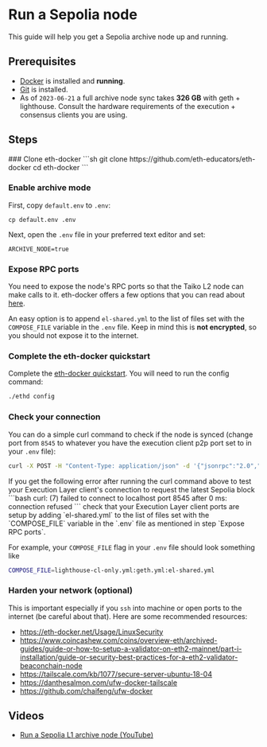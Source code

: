 
# Run a Sepolia node

This guide will help you get a Sepolia archive node up and running.

## Prerequisites

- [Docker](https://docs.docker.com/engine/install/) is installed and **running**.
- [Git](https://github.com/git-guides/install-git/) is installed.
- As of `2023-06-21` a full archive node sync takes **326 GB** with geth + lighthouse. Consult the hardware requirements of the execution + consensus clients you are using.

## Steps

<Steps>
### Clone eth-docker
```sh
git clone https://github.com/eth-educators/eth-docker
cd eth-docker
```

### Enable archive mode

First, copy `default.env` to `.env`:

```
cp default.env .env
```

Next, open the `.env` file in your preferred text editor and set:

```filename=e
ARCHIVE_NODE=true
```

### Expose RPC ports

You need to expose the node's RPC ports so that the Taiko L2 node can make calls to it. eth-docker offers a few options that you can read about [here](https://eth-docker.net/Usage/Advanced#sharing-rpc-and-rest-ports).

An easy option is to append `el-shared.yml` to the list of files set with the `COMPOSE_FILE` variable in the `.env` file. Keep in mind this is **not encrypted**, so you should not expose it to the internet.

### Complete the eth-docker quickstart

Complete the [eth-docker quickstart](https://eth-docker.net/Usage/QuickStart/). You will need to run the config command:

```sh
./ethd config
```

### Check your connection

You can do a simple curl command to check if the node is synced (change port from `8545` to whatever you have the execution client p2p port set to in your `.env` file):

```bash
curl -X POST -H "Content-Type: application/json" -d '{"jsonrpc":"2.0","method":"eth_blockNumber","params":[],"id":0}' http://127.0.0.1:8545
```



<Callout type="warning">
If you get the following error after running the curl command above to test your Execution Layer client's connection to request the latest Sepolia block
```bash
curl: (7) failed to connect to localhost port 8545 after 0 ms: connection refused
```
check that your Execution Layer client ports 
are setup by adding `el-shared.yml` to the list of files set with the `COMPOSE_FILE` variable in the `.env` file as mentioned in step `Expose RPC ports`.

For example, your `COMPOSE_FILE` flag in your `.env` file should look something like 
```bash
COMPOSE_FILE=lighthouse-cl-only.yml:geth.yml:el-shared.yml
```

</Callout>

### Harden your network (optional)

This is important especially if you `ssh` into machine or open ports to the internet (be careful about that). Here are some recommended resources:

- https://eth-docker.net/Usage/LinuxSecurity
- https://www.coincashew.com/coins/overview-eth/archived-guides/guide-or-how-to-setup-a-validator-on-eth2-mainnet/part-i-installation/guide-or-security-best-practices-for-a-eth2-validator-beaconchain-node
- https://tailscale.com/kb/1077/secure-server-ubuntu-18-04
- https://danthesalmon.com/ufw-docker-tailscale
- https://github.com/chaifeng/ufw-docker

</Steps>

## Videos

- [Run a Sepolia L1 archive node (YouTube)](https://www.youtube.com/watch?v=7Lg_cY7iP2o)
